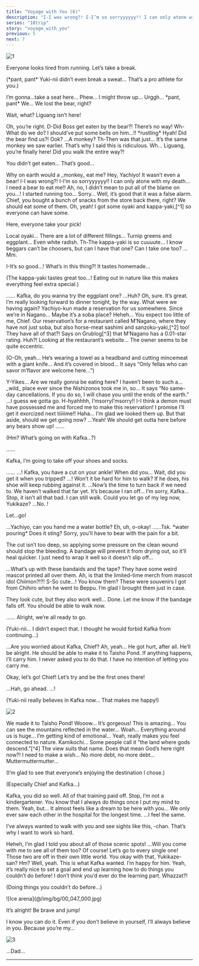 ```yaml
---
title: "Voyage with You (6)"
description: "I-I was wrong?! I-I’m so sorryyyyyy!! I can only atone with my death… I need a bear to eat me!!"
series: "18trip"
story: "voyage_with_you"
previous: 5
next: 7
---
```



<Divider loc="Nagano, Kamikochi - Hiking Trail" />

![1](1.jpg)

<Bubble character="Yukikaze">
Everyone looks tired from running. Let’s take a break.
</Bubble>

<Bubble mc>
<p class="t">(&ast;pant, pant&ast; Yuki-nii didn’t even break a sweat… That’s a pro athlete for you.)</p>
</Bubble>

<Bubble character="Kafka">
I’m gonna…take a seat here… Phew…
</Bubble>

<Bubble character="Yachiyo">
I might throw up… Urggh…
</Bubble>

<Bubble character="Renga">
&ast;pant, pant&ast; We… We lost the bear, right?

Wait, what? Liguang isn’t here!
</Bubble>

<Bubble character="Ten">
Oh, you’re right.
</Bubble>

<Bubble character="Yachiyo">
D-Did Boss get eaten by the bear?!
</Bubble>

<Bubble character="Renga">
There’s no way! Wh-What do we do? I should’ve put some bells on him…!!
</Bubble>

<Narration>
&ast;rustling&ast;
</Narration>

<Bubble character="Yachiyo">
Hyah! Did the bear find us?!
</Bubble>

<Bubble character="Passing Monkey">
Ook?
</Bubble>

<Bubble character="Renga">
…A monkey? Th-Then was that just…
</Bubble>

<Bubble character="Ten">
It’s the same monkey we saw earlier.
</Bubble>

<Bubble character="Liguang">
That’s why I said this is ridiculous.
</Bubble>

<Bubble character="Renga">
Wh… Liguang, you’re finally here! Did you walk the entire way?!

You didn’t get eaten… That’s good…
</Bubble>

<Bubble character="Liguang">
Why on earth would a _monkey_ eat me?
</Bubble>

<Bubble character="Renga">
Hey, Yachiyo! It wasn’t even a bear!
</Bubble>

<Bubble character="Yachiyo">
I-I was wrong?! I-I’m so sorryyyyyy!! I can only atone with my death… I need a bear to eat me!!
</Bubble>

<Bubble character="Renga">
Ah, no, I didn’t mean to put all of the blame on you…! I started running too… Sorry…
</Bubble>

<Bubble character="Ten">
Well, it’s good that it was a false alarm. Chief, you bought a bunch of snacks from the store back there, right? We should eat some of them.
</Bubble>

<Bubble mc>
Oh, yeah! I got some oyaki and kappa-yaki,[^1] so everyone can have some.

Here, everyone take your pick!
</Bubble>

<Bubble character="Yukikaze">
Local oyaki… There are a lot of different fillings… Turnip greens and eggplant… Even white radish.
</Bubble>

<Bubble character="Yachiyo">
Th-The kappa-yaki is so cuuuute… I know beggars can’t be choosers, but can I have that one?
</Bubble>

<Bubble character="Renga">
Can I take one too? …Mm.

I-It’s so good…! What’s in this thing?! It tastes homemade…
</Bubble>

<Bubble mc>
<p class="t">(The kappa-yaki tastes great too…! Eating out in nature like this makes everything feel extra special.)</p>
</Bubble>

<Bubble character="Kafka">
……
</Bubble>

<Bubble mc>
Kafka, do you wanna try the eggplant one?
</Bubble>

<Bubble character="Kafka">
…Huh? Oh, sure. It’s great. I’m really looking forward to dinner tonight, by the way. What were we having again?
</Bubble>

<Bubble mc>
Yachiyo-kun made a reservation for us somewhere. Since we’re in Nagano… Maybe it’s a soba place?
</Bubble>

<Bubble character="Yachiyo">
Heheh… You expect too little of me, Chief. Our reservation’s for a restaurant called M’Nagano, where they have not just soba, but also horse-meat sashimi and sanzoku-yaki,[^2] too!
</Bubble>

<Bubble character="Renga">
They have all of that?!
</Bubble>

<Bubble character="Ten">
Says on Grublog[^3] that M’Nagano has a 0.01-star rating.
</Bubble>

<Bubble character="Yachiyo">
Huh?!
</Bubble>

<Bubble character="Liguang">
Looking at the restaurant’s website… The owner seems to be quite eccentric.
</Bubble>

<Bubble mc>
<p class="t">(O-Oh, yeah… He’s wearing a towel as a headband and cutting mincemeat with a giant knife… And it’s covered in blood… It says “Only fellas who can savor m’flavor are welcome here…”)</p>
</Bubble>

<Bubble character="Renga">
Y-Yikes… Are we really gonna be eating here? I haven’t been to such a…_wild_ place ever since the Nishizonos took me in, so…
</Bubble>

<Bubble character="Yukikaze">
It says “No same-day cancellations. If you do so, I will chase you until the ends of the earth.”
</Bubble>

<Bubble character="Ten">
…I guess we gotta go.
</Bubble>

<Bubble character="Yachiyo">
H-hyahhhh, I’msorryI’msorry!! I-I think a demon must have possessed me and forced me to make this reservation! I promise I’ll get it exorcized next tiiiiime!!
</Bubble>

<Bubble mc>
Haha… I’m glad we looked them up. But that aside, should we get going now?
</Bubble>

<Bubble character="Renga">
…Yeah! We should get outta here before any bears show up!
</Bubble>

<Bubble character="Kafka">
……
</Bubble>

<Bubble mc>
<p class="t">(Hm? What’s going on with Kafka…?)</p>
</Bubble>

<Bubble character="Yukikaze">
……

Kafka, I’m going to take off your shoes and socks.
</Bubble>

<Bubble character="Kafka">
……
</Bubble>

<Bubble mc>
…! Kafka, you have a cut on your ankle! When did you… Wait, did you get it when you tripped?
</Bubble>

<Bubble character="Renga">
…! Won’t it be hard for him to walk? If he does, his shoe will keep rubbing against it.
</Bubble>

<Bubble character="Liguang">
…Now’s the time to turn back if we need to. We haven’t walked that far yet.
</Bubble>

<Bubble character="Renga">
It’s because I ran off… I’m sorry, Kafka…
</Bubble>

<Bubble character="Kafka">
Stop, it isn’t all that bad. I can still walk. Could you let go of my leg now, Yukikaze?
</Bubble>

<Bubble character="Yukikaze">
…No.
</Bubble>

<Bubble character="Kafka">
!

Let…go!
</Bubble>

<Bubble character="Yukikaze">
…Yachiyo, can you hand me a water bottle?
</Bubble>

<Bubble character="Yachiyo">
Eh, uh, o-okay!
</Bubble>

<Bubble character="Kafka">
……Tsk.
</Bubble>

<Narration>
&ast;water pouring&ast;
</Narration>

<Bubble character="Yukikaze">
Does it sting? Sorry, you’ll have to bear with the pain for a bit.

The cut isn’t too deep, so applying some pressure on the clean wound should stop the bleeding. A bandage will prevent it from drying out, so it’ll heal quicker. I just need to wrap it well so it doesn’t slip off…
</Bubble>

<Bubble character="Kafka">
…What’s up with these bandaids and the tape? They have some weird mascot printed all over them.
</Bubble>

<Bubble character="Yachiyo">
Ah, is that the limited-time merch from mascot idol Chiimon?!?! S-So cute…!
</Bubble>

<Bubble character="Yukikaze">
You know them? These were souvenirs I got from Chihiro when he went to Beppu. I’m glad I brought them just in case.

They look cute, but they also work well… Done. Let me know if the bandage falls off. You should be able to walk now.
</Bubble>

<Bubble character="Kafka">
……
</Bubble>

<Bubble character="Yukikaze">
Alright, we’re all ready to go.
</Bubble>

<Bubble mc>
<p class="t">(Yuki-nii… I didn’t expect that. I thought he would forbid Kafka from continuing…)</p>
</Bubble>

<Bubble character="Yukikaze">
…Are you worried about Kafka, Chief?
</Bubble>

<Bubble mc>
Ah, yeah… He got hurt, after all.
</Bubble>

<Bubble character="Yukikaze">
He’ll be alright. He should be able to make it to Taisho Pond. If anything happens, I’ll carry him.
</Bubble>

<Bubble character="Kafka">
I never asked you to do that. I have no intention of letting you carry me.

Okay, let’s go! Chief! Let’s try and be the first ones there!
</Bubble>

<Bubble character="Yukikaze">
…Hah, go ahead.
</Bubble>

<Bubble mc>
…!

<p class="t">(Yuki-nii really believes in Kafka now… That makes me happy!)</p>
</Bubble>

<Divider loc="Nagano, Kamikochi - Taisho Pond" />

![2](2.jpg)

<Bubble mc>
We made it to Taisho Pond! Wooow… It’s gorgeous! This is amazing…
</Bubble>

<Bubble character="Kafka">
You can see the mountains reflected in the water… Woah…
</Bubble>

<Bubble character="Renga">
Everything around us is huge… I’m getting kind of emotional…
</Bubble>

<Bubble character="Ten">
Yeah, really makes you feel connected to nature.
</Bubble>

<Bubble character="Liguang">
Kamikochi… Some people call it “the land where gods descend.”[^4] The view suits that name.
</Bubble>

<Bubble character="Yachiyo">
Does that mean God’s here right now?! I need to make a wish… No more debt, no more debt… Muttermuttermutter…
</Bubble>

<Bubble character="Yukikaze">
<p class="t">(I’m glad to see that everyone’s enjoying the destination I chose.)</p>

<p class="t">(Especially Chief and Kafka…)</p>
</Bubble>

<Bubble mc>
Kafka, you did so well. All of that training paid off.
</Bubble>

<Bubble character="Kafka">
Stop, I’m not a kindergartener. You know that I always do things once I put my mind to them.
</Bubble>

<Bubble mc>
Yeah, but… It almost feels like a dream to be here with you… We only ever saw each other in the hospital for the longest time.
</Bubble>

<Bubble character="Kafka">
…I feel the same.

I’ve always wanted to walk with you and see sights like this, <Name first />-chan. That’s why I want to work so hard.
</Bubble>

<Bubble mc>
Heheh, I’m glad I told you about all of those scenic spots!
</Bubble>

<Bubble character="Kafka">
…Will you come with me to see all of them too?
</Bubble>

<Bubble mc>
Of course! Let’s go to every single one!
</Bubble>

<Bubble character="Ten">
Those two are off in their own little world. You okay with that, Yukikaze-san?
</Bubble>

<Bubble character="Yukikaze">
Hm? Well, yeah. This is what Kafka wanted. I’m happy for him.
</Bubble>

<Bubble character="Renga">
Yeah, it’s really nice to set a goal and end up learning how to do things you couldn’t do before!
</Bubble>

<Bubble character="Liguang">
I don’t think you’d ever do the learning part.
</Bubble>

<Bubble character="Renga">
Whazzat?!
</Bubble>

<Bubble character="Yukikaze">
<p class="t">(Doing things you couldn’t do before…)</p>
</Bubble>

<Divider fb="start" />

<p class="bg sepia">![Ice arena](@/img/bg/00_047_000.jpg)</p>

<Bubble character="Sadayuki">
It’s alright! Be brave and jump!

I know you can do it. Even if you don’t believe in yourself, I’ll always believe in you. Because you’re my…
</Bubble>

<Divider fb="end" />

![3](3.jpg)

<Bubble character="Yukikaze">
…Dad…
</Bubble>

---

[^1]: Both of these are Nagano specialties. Oyaki are roasted dumplings that are filled with a variety of things from red bean past to vegetables. Kappa-yaki are just like taiyaki, but in the shape of a kappa head. They're famous as a Kamikochi offering.
[^2]: A large piece of fried teriyaki chicken, another Nagano specialty.
[^3]: A parody of the popular Japanese resturant review site 食べログ (Tablog).
[^4]: Kamikochi is usually written as 上高地, but some people nickname it 神降地. It's read the same way, but the meaning of the kanji in the nickname literally means "place were gods descend."
